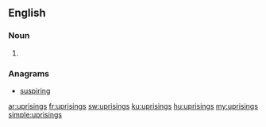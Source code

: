 ==English==

===Noun===
{{head|en|plural}}

# {{plural of|uprising|lang=en}}

===Anagrams===
* [[suspiring#English|suspiring]]

[[ar:uprisings]]
[[fr:uprisings]]
[[sw:uprisings]]
[[ku:uprisings]]
[[hu:uprisings]]
[[my:uprisings]]
[[simple:uprisings]]